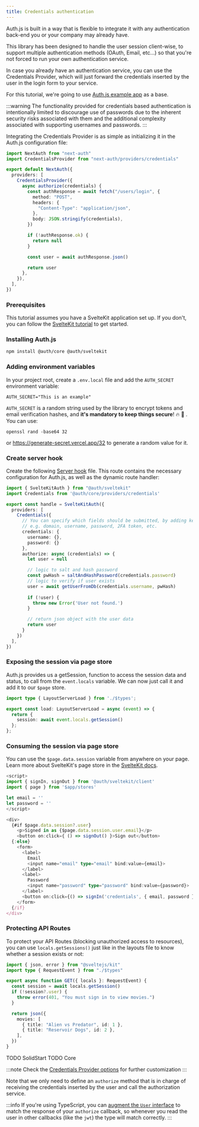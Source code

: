 ```yaml
---
title: Credentials authentication
---
```



Auth.js is built in a way that is flexible to integrate it with any authentication back-end you or your company may already have.

This library has been designed to handle the user session client-wise, to support multiple authentication methods (OAuth, Email, etc...) so that you're not forced to run your own authentication service.

In case you already have an authentication service, you can use the Credentials Provider, which will just forward the credentials inserted by the user in the login form to your service.

For this tutorial, we're going to use [Auth.js example app](https://github.com/nextauthjs/next-auth-example) as a base.

:::warning
The functionality provided for credentials based authentication is intentionally limited to discourage use of passwords due to the inherent security risks associated with them and the additional complexity associated with supporting usernames and passwords.
:::

Integrating the Credentials Provider is as simple as initializing it in the Auth.js configuration file:

<Tabs groupId="frameworks" queryString>
  <TabItem value="next" label="Next.js" default>

```ts title="pages/api/auth/[...nextauth].ts"
import NextAuth from "next-auth"
import CredentialsProvider from "next-auth/providers/credentials"

export default NextAuth({
  providers: [
    CredentialsProvider({
      async authorize(credentials) {
        const authResponse = await fetch("/users/login", {
          method: "POST",
          headers: {
            "Content-Type": "application/json",
          },
          body: JSON.stringify(credentials),
        })

        if (!authResponse.ok) {
          return null
        }

        const user = await authResponse.json()

        return user
      },
    }),
  ],
})
```

  </TabItem>
  <TabItem value="sveltekit" label="SvelteKit">

  ### Prerequisites

  This tutorial assumes you have a SvelteKit application set up. If you don't, you can follow the [SvelteKit tutorial](https://kit.svelte.dev/docs/creating-a-project) to get started.  

  ### Installing Auth.js

  ```bash npm2yarn
  npm install @auth/core @auth/sveltekit
  ```

  ### Adding environment variables

  In your project root, create a `.env.local` file and add the `AUTH_SECRET` environment variable:

  ```title=".env.local"
  AUTH_SECRET="This is an example"
  ```

  `AUTH_SECRET` is a random string used by the library to encrypt tokens and email verification hashes, and **it's mandatory to keep things secure**! 🔥 🔐 . You can use:

  ```
  openssl rand -base64 32
  ```

  or https://generate-secret.vercel.app/32 to generate a random value for it.

  ### Create server hook

  Create the following [Server hook](https://kit.svelte.dev/docs/hooks) file. This route contains the necessary configuration for Auth.js, as well as the dynamic route handler:

  ```ts title="src/hooks.server.ts"
  import { SvelteKitAuth } from "@auth/sveltekit"
  import Credentials from '@auth/core/providers/credentials'

  export const handle = SvelteKitAuth({
    providers: [
      Credentials({
        // You can specify which fields should be submitted, by adding keys to the `credentials` object.
        // e.g. domain, username, password, 2FA token, etc.
        credentials: {
          username: {},
          password: {}
        },
        authorize: async (credentials) => {
          let user = null

          // logic to salt and hash password
          const pwHash = saltAndHashPassword(credentials.password)
          // logic to verify if user exists
          user = await getUserFromDb(credentials.username, pwHash)
          
          if (!user) {
            throw new Error('User not found.')
          }

          // return json object with the user data
          return user
        }
      })
    ],
  })
  ```

  ### Exposing the session via page store

  Auth.js provides us a getSession, function to access the session data and status, to call from the `event.locals` variable. We can now just call it and add it to our `$page` store.

  ```ts title="route/+layout.server.ts"
  import type { LayoutServerLoad } from './$types';
  
  export const load: LayoutServerLoad = async (event) => {
    return {
      session: await event.locals.getSession()
    };
  };
  ```

  ### Consuming the session via page store

  You can use the `$page.data.session` variable from anywhere on your page. Learn more about SvelteKit's page store in the [SvelteKit docs](https://learn.svelte.dev/tutorial/page-store).

  ```ts title="route/+page.svelte"
  <script>
  import { signIn, signOut } from '@auth/sveltekit/client'
  import { page } from '$app/stores'

  let email = ''
  let password = ''
  </script>

  <div>
    {#if $page.data.session?.user}
      <p>Signed in as {$page.data.session.user.email}</p>
      <button on:click={ () => signOut() }>Sign out</button>
    {:else}
      <form>
        <label>
          Email
          <input name="email" type="email" bind:value={email}>
        </label>
        <label>
          Password
          <input name="password" type="password" bind:value={password}>
        </label>
        <button on:click={() => signIn('credentials', { email, password })}>Log in</button>
      </form>
    {/if}
  </div>
  ```

  ### Protecting API Routes

  To protect your API Routes (blocking unauthorized access to resources), you can use `locals.getSessions()` just like in the layouts file to know whether a session exists or not:

  ```ts title="routes/api/movies/+server.ts"
  import { json, error } from "@sveltejs/kit"
  import type { RequestEvent } from "./$types"

  export async function GET({ locals }: RequestEvent) {
    const session = await locals.getSession()
    if (!session?.user) {
      throw error(401, "You must sign in to view movies.")
    }

    return json({
      movies: [
        { title: "Alien vs Predator", id: 1 },
        { title: "Reservoir Dogs", id: 2 },
      ],
    })
  }
  ```

  </TabItem>
  <TabItem value="solidstart" label="SolidStart">
    TODO SolidStart
  </TabItem>
  <TabItem value="core" label="Vanilla (No Framework)">
    TODO Core
  </TabItem>
</Tabs>

:::note
Check the [Credentials Provider options](/reference/core/providers/credentials) for further customization
:::

Note that we only need to define an `authorize` method that is in charge of receiving the credentials inserted by the user and call the authorization service.

:::info
If you're using TypeScript, you can [augment the `User` interface](/getting-started/typescript#module-augmentation) to match the response of your `authorize` callback, so whenever you read the user in other callbacks (like the `jwt`) the type will match correctly.
:::
